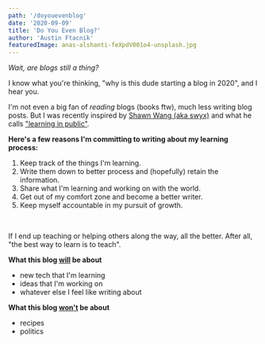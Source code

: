 ```yaml
---
path: '/doyouevenblog'
date: '2020-09-09'
title: 'Do You Even Blog?'
author: 'Austin Ftacnik'
featuredImage: anas-alshanti-feXpdV001o4-unsplash.jpg
---
```


*Wait, are blogs still a thing?*

I know what you're thinking, "why is this dude starting a blog in 2020", and I hear you.

 I'm not even a big fan of *reading* blogs (books ftw), much less writing blog posts. But  I was recently inspired by <a href="https://www.swyx.io/">Shawn Wang (aka swyx)</a> and what he calls <a href="https://www.swyx.io/writing/learn-in-public/">"learning in public"</a>.

**Here's a few reasons I'm committing to writing about my learning process:**

1. Keep track of the things I'm learning.
2. Write them down to better process and (hopefully) retain the information.
3. Share what I'm learning and working on with the world.
4. Get out of my comfort zone and become a better writer.
5. Keep myself accountable in my pursuit of growth.

<br />

If I end up teaching or helping others along the way, all the better. After all, "the best way to learn is to teach".

**What this blog <u>will</u> be about**
- new tech that I'm learning
- ideas that I'm working on
- whatever else I feel like writing about

**What this blog <u>won't</u> be about**
- recipes
- politics